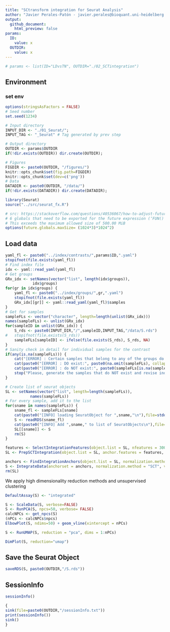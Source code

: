 ```yaml
---
title: "SCtransform integration for Seurat Analysis"
author: "Javier Perales-Patón - javier.perales@bioquant.uni-heidelberg.de - ORCID:0000-0003-0780-6683"
output: 
  github_document:
    html_preview: false
params:
  ID: 
    value: x
  OUTDIR:
    value: x
---
```


```r
# params <- list(ID="LDvsTN", OUTDIR="./02_SCTintegration")
```

## Environment
### set env
```r
options(stringsAsFactors = FALSE)
# Seed number
set.seed(1234)

# Input directory
INPUT_DIR <- "./01_Seurat/";
INPUT_TAG <- "_Seurat" # Tag generated by prev step

# Output directory
OUTDIR <- params$OUTDIR
if(!dir.exists(OUTDIR)) dir.create(OUTDIR);

# Figures
FIGDIR <- paste0(OUTDIR, "/figures/")
knitr::opts_chunk$set(fig.path=FIGDIR)
knitr::opts_chunk$set(dev=c('png'))
# Data
DATADIR <- paste0(OUTDIR, "/data/")
if(!dir.exists(DATADIR)) dir.create(DATADIR);
```


```r
library(Seurat)
source("../src/seurat_fx.R")

# src: https://stackoverflow.com/questions/40536067/how-to-adjust-future-global-maxsize-in-r
# 6 globals that need to be exported for the future expression (‘FUN()’) is 2.54 GiB
# This exceeds the maximum allowed size of 500.00 MiB
options(future.globals.maxSize= (1024*3)*1024^2)
```

## Load data
```r
yaml_fl <- paste0("../index/contrasts/",params$ID,".yaml")
stopifnot(file.exists(yaml_fl))
# Find index file
idx <- yaml::read_yaml(yaml_fl)
# Get groups
GRx_idx <- setNames(vector("list", length(idx$groups)),
		    idx$groups)
for(gr in idx$groups) {
	yaml_fl <- paste0("../index/groups/",gr,".yaml")
	stopifnot(file.exists(yaml_fl))
	GRx_idx[[gr]] <- yaml::read_yaml(yaml_fl)$samples
}
# Get for samples
sampleFLs <- vector("character", length=length(unlist(GRx_idx)))
names(sampleFLs) <- unlist(GRx_idx)
for(sampleID in unlist(GRx_idx)) {
	S_rds <- paste0(INPUT_DIR,"/",sampleID,INPUT_TAG,"/data/S.rds")
# 	stopifnot(file.exists(S_rds))
	sampleFLs[sampleID] <- ifelse(file.exists(S_rds), S_rds, NA)
}
# Sanity check in detail for individual samples for the contrast
if(any(is.na(sampleFLs))) {
	cat("[ERROR] : Certain samples that belong to any of the groups do not have Seurat objects:\n", file=stderr())
	cat(paste0("[ERROR] : DO exist:", paste0(na.omit(sampleFLs), collapse=", "), "\n"), file=stderr())
	cat(paste0("[ERROR] : do NOT exist:", paste0(sampleFLs[is.na(sampleFLs)], collapse=", "), "\n"), file=stderr())
	stop("Please, generate the samples that do NOT exist and revise indexes for groups and contrasts.\n")
}
```

```r
# Create list of seurat objects
SL <- setNames(vector("list", length=length(sampleFLs)), 
	       names(sampleFLs))
# For every sample, add it to the list
for(sname in names(sampleFLs)) {
	sname_fl <- sampleFLs[sname]
	cat(paste0("[INFO] loading SeuratObject for ",sname,"\n"),file=stdout())
	S <- readRDS(sname_fl)
	cat(paste0("[INFO] Add ",sname," to list of SeuratObjects\n"),file=stdout())
	SL[[sname]] <- S
	rm(S)
}
```

```r
features <- SelectIntegrationFeatures(object.list = SL, nfeatures = 3000)
SL <- PrepSCTIntegration(object.list = SL, anchor.features = features, verbose = FALSE)

anchors <- FindIntegrationAnchors(object.list = SL, normalization.method = "SCT", anchor.features=features, verbose=FALSE)
S <- IntegrateData(anchorset = anchors, normalization.method = "SCT", verbose = FALSE)
rm(SL)
```

We apply high dimensionality reduction methods and unsupervised clustering
```r
DefaultAssay(S) <- "integrated"

S <- ScaleData(S, verbose=FALSE)
S <- RunPCA(S, npcs=50, verbose= FALSE)
calcNPCs <- get_npcs(S)
(nPCs <- calcNPCs$npcs)
ElbowPlot(S, ndims=50) + geom_vline(xintercept = nPCs)

S <- RunUMAP(S, reduction = "pca", dims = 1:nPCs)
```

```r
DimPlot(S, reduction="umap")
```

## Save the Seurat Object
```r
saveRDS(S, paste0(OUTDIR,"/S.rds"))
```
## SessionInfo
```r
sessionInfo()

{                                                                                                                                                                                                           
sink(file=paste0(OUTDIR,"/sessionInfo.txt"))
print(sessionInfo())
sink()
}
```

